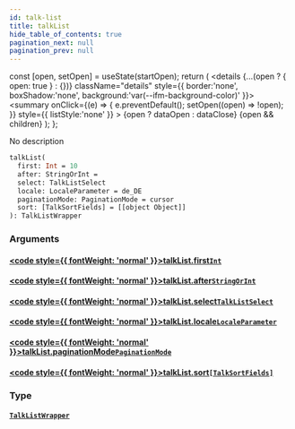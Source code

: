 ```yaml
---
id: talk-list
title: talkList
hide_table_of_contents: true
pagination_next: null
pagination_prev: null
---
```







  const [open, setOpen] = useState(startOpen);
  return (
    <details {...(open ? { open: true } : {})} className="details" style={{ border:'none', boxShadow:'none', background:'var(--ifm-background-color)' }}>
      <summary
        onClick={(e) => {
          e.preventDefault();
          setOpen((open) => !open);
        }}
        style={{ listStyle:'none' }}
      >
      {open ? dataOpen : dataClose}
      </summary>
      {open && children}
    </details>
  );
};




No description


```graphql
talkList(
  first: Int = 10
  after: StringOrInt = 
  select: TalkListSelect
  locale: LocaleParameter = de_DE
  paginationMode: PaginationMode = cursor
  sort: [TalkSortFields] = [[object Object]]
): TalkListWrapper
```




### Arguments

#### [<code style={{ fontWeight: 'normal' }}>talkList.<b>first</b></code>](#)<Bullet />[`Int`](/cris/scalars/int) <Badge class="secondary" text="scalar"/>
> 
> 

#### [<code style={{ fontWeight: 'normal' }}>talkList.<b>after</b></code>](#)<Bullet />[`StringOrInt`](/cris/scalars/string-or-int) <Badge class="secondary" text="scalar"/>
> 
> 

#### [<code style={{ fontWeight: 'normal' }}>talkList.<b>select</b></code>](#)<Bullet />[`TalkListSelect`](/cris/inputs/talk-list-select) <Badge class="secondary" text="input"/>
> 
> 

#### [<code style={{ fontWeight: 'normal' }}>talkList.<b>locale</b></code>](#)<Bullet />[`LocaleParameter`](/cris/enums/locale-parameter) <Badge class="secondary" text="enum"/>
> 
> 

#### [<code style={{ fontWeight: 'normal' }}>talkList.<b>paginationMode</b></code>](#)<Bullet />[`PaginationMode`](/cris/enums/pagination-mode) <Badge class="secondary" text="enum"/>
> 
> 

#### [<code style={{ fontWeight: 'normal' }}>talkList.<b>sort</b></code>](#)<Bullet />[`[TalkSortFields]`](/cris/inputs/talk-sort-fields) <Badge class="secondary" text="list"/> <Badge class="secondary" text="input"/>
> 
> 

### Type

#### [`TalkListWrapper`](/cris/objects/talk-list-wrapper) <Badge class="secondary" text="object"/>
> 
> 



